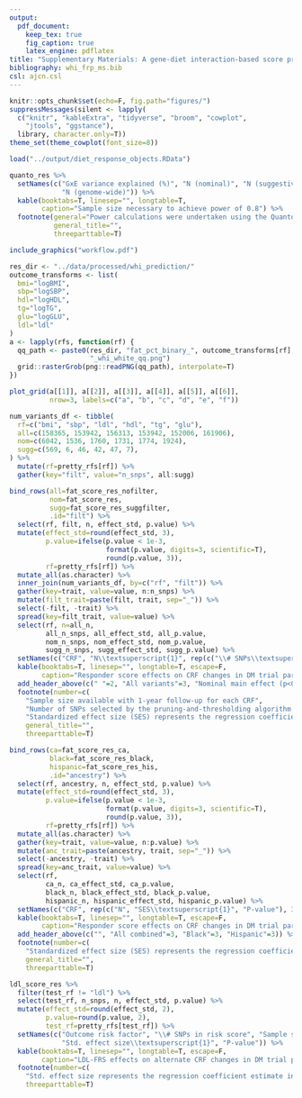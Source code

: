 ```yaml
---
output: 
  pdf_document:
    keep_tex: true
    fig_caption: true
    latex_engine: pdflatex
title: "Supplementary Materials: A gene-diet interaction-based score predicts response to dietary fat in the Women's Health Initiative"
bibliography: whi_frp_ms.bib
csl: ajcn.csl
---
```


```r
knitr::opts_chunk$set(echo=F, fig.path="figures/")
suppressMessages(silent <- lapply(
  c("knitr", "kableExtra", "tidyverse", "broom", "cowplot",
    "jtools", "ggstance"), 
  library, character.only=T))
theme_set(theme_cowplot(font_size=8))
```

```r
load("../output/diet_response_objects.RData")
```

\newcommand{\beginsupplement}{%
        \setcounter{table}{0}
        \renewcommand{\thetable}{S\arabic{table}}%
        \setcounter{figure}{0}
        \renewcommand{\thefigure}{S\arabic{figure}}%
     }
\beginsupplement

```r
quanto_res %>%
  setNames(c("GxE variance explained (%)", "N (nominal)", "N (suggestive)", 
             "N (genome-wide)")) %>%
  kable(booktabs=T, linesep="", longtable=T,
        caption="Sample size necessary to achieve power of 0.8") %>%
  footnote(general="Power calculations were undertaken using the Quanto tool, with parameters set as follows: additive model, SNP main effect of 0.5% of trait variance, binary environment with 50% prevalence, and environmental effect explaining 10% of the trait variance.",
           general_title="",
           threeparttable=T)
```

```r
include_graphics("workflow.pdf")
```

```r
res_dir <- "../data/processed/whi_prediction/"
outcome_transforms <- list(
  bmi="logBMI",
  sbp="logSBP",
  hdl="logHDL",
  tg="logTG",
  glu="logGLU",
  ldl="ldl"
)
a <- lapply(rfs, function(rf) {
  qq_path <- paste0(res_dir, "fat_pct_binary_", outcome_transforms[rf], 
                    "_whi_white_qq.png")
  grid::rasterGrob(png::readPNG(qq_path), interpolate=T)
})

plot_grid(a[[1]], a[[2]], a[[3]], a[[4]], a[[5]], a[[6]],
          nrow=3, labels=c("a", "b", "c", "d", "e", "f"))
```

```r
num_variants_df <- tibble(
  rf=c("bmi", "sbp", "ldl", "hdl", "tg", "glu"),
  all=c(158365, 153942, 156313, 153942, 152006, 161906),
  nom=c(6042, 1536, 1760, 1731, 1774, 1924),
  sugg=c(569, 6, 46, 42, 47, 7),
) %>%
  mutate(rf=pretty_rfs[rf]) %>%
  gather(key="filt", value="n_snps", all:sugg)

bind_rows(all=fat_score_res_nofilter,
          nom=fat_score_res,
          sugg=fat_score_res_suggfilter,
          .id="filt") %>%
  select(rf, filt, n, effect_std, p.value) %>%
  mutate(effect_std=round(effect_std, 3),
         p.value=ifelse(p.value < 1e-3, 
                        format(p.value, digits=3, scientific=T),
                        round(p.value, 3)),
         rf=pretty_rfs[rf]) %>%
  mutate_all(as.character) %>%
  inner_join(num_variants_df, by=c("rf", "filt")) %>%
  gather(key=trait, value=value, n:n_snps) %>%
  mutate(filt_trait=paste(filt, trait, sep="_")) %>%
  select(-filt, -trait) %>%
  spread(key=filt_trait, value=value) %>%
  select(rf, n=all_n,
         all_n_snps, all_effect_std, all_p.value,
         nom_n_snps, nom_effect_std, nom_p.value,
         sugg_n_snps, sugg_effect_std, sugg_p.value) %>%
  setNames(c("CRF", "N\\textsuperscript{1}", rep(c("\\# SNPs\\textsuperscript{2}", "SES\\textsuperscript{3}", "P-value"), 3))) %>%
  kable(booktabs=T, linesep="", longtable=T, escape=F,
        caption="Responder score effects on CRF changes in DM trial participants across main-effect filter thresholds") %>%
  add_header_above(c(" "=2, "All variants"=3, "Nominal main effect (p<0.05)"=3, "Suggestive main effect (p<1e-5)"=3)) %>%
  footnote(number=c(
    "Sample size available with 1-year follow-up for each CRF",
    "Number of SNPs selected by the pruning-and-thresholding algorithm for each CRF-threshold combination",
    "Standardized effect size (SES) represents the regression coefficient estimate in terms of CRF standard deviation per responder score standard deviation"),
    general_title="",
    threeparttable=T)
```

```r
bind_rows(ca=fat_score_res_ca,
          black=fat_score_res_black,
          hispanic=fat_score_res_his,
          .id="ancestry") %>%
  select(rf, ancestry, n, effect_std, p.value) %>%
  mutate(effect_std=round(effect_std, 3),
         p.value=ifelse(p.value < 1e-3, 
                        format(p.value, digits=3, scientific=T),
                        round(p.value, 3)),
         rf=pretty_rfs[rf]) %>%
  mutate_all(as.character) %>%
  gather(key=trait, value=value, n:p.value) %>%
  mutate(anc_trait=paste(ancestry, trait, sep="_")) %>%
  select(-ancestry, -trait) %>%
  spread(key=anc_trait, value=value) %>%
  select(rf,
         ca_n, ca_effect_std, ca_p.value,
         black_n, black_effect_std, black_p.value,
         hispanic_n, hispanic_effect_std, hispanic_p.value) %>%
  setNames(c("CRF", rep(c("N", "SES\\textsuperscript{1}", "P-value"), 3))) %>%
  kable(booktabs=T, linesep="", longtable=T, escape=F,
        caption="Responder score effects on CRF changes in DM trial participants across ancestries") %>%
  add_header_above(c("", "All combined"=3, "Black"=3, "Hispanic"=3)) %>%
  footnote(number=c(
    "Standardized effect size (SES) represents the regression coefficient estimate in terms of CRF standard deviation per responder score standard deviation"),
    general_title="",
    threeparttable=T)
```

```r
ldl_score_res %>%
  filter(test_rf != "ldl") %>%
  select(test_rf, n_snps, n, effect_std, p.value) %>%
  mutate(effect_std=round(effect_std, 2),
         p.value=round(p.value, 2),
         test_rf=pretty_rfs[test_rf]) %>%
  setNames(c("Outcome risk factor", "\\# SNPs in risk score", "Sample size",
             "Std. effect size\\textsuperscript{1}", "P-value")) %>%
  kable(booktabs=T, linesep="", longtable=T, escape=F,
        caption="LDL-FRS effects on alternate CRF changes in DM trial participants") %>%
  footnote(number=c(
    "Std. effect size represents the regression coefficient estimate in terms of CRF standard deviation per responder score standard deviation"),
    threeparttable=T)
```